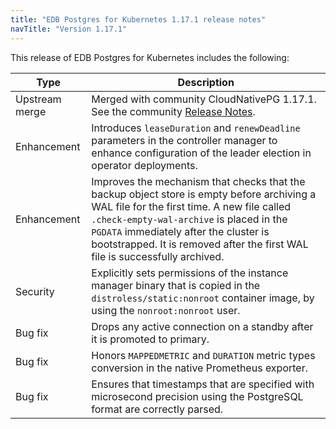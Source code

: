 ```yaml
---
title: "EDB Postgres for Kubernetes 1.17.1 release notes"
navTitle: "Version 1.17.1"
---
```


This release of EDB Postgres for Kubernetes includes the following:

|      Type      |                                                                                                                                                   Description                                                                                                                                                   |
| -------------- | --------------------------------------------------------------------------------------------------------------------------------------------------------------------------------------------------------------------------------------------------------------------------------------------------------------- |
| Upstream merge | Merged with community CloudNativePG 1.17.1. See the community [Release Notes](https://cloudnative-pg.io/documentation/1.17/release_notes/v1.17/).                                                                                                                                                                |
| Enhancement    | Introduces `leaseDuration` and `renewDeadline` parameters in the controller manager to enhance configuration of the leader election in operator deployments.                                                                                                                                                    |
| Enhancement    | Improves the mechanism that checks that the backup object store is empty before archiving a WAL file for the first time. A new file called `.check-empty-wal-archive` is placed in the `PGDATA` immediately after the cluster is bootstrapped. It is removed after the first WAL file is successfully archived. |
| Security       | Explicitly sets permissions of the instance manager binary that is copied in the `distroless/static:nonroot` container image, by using the `nonroot:nonroot` user.                                                                                                                                              |
| Bug fix        | Drops any active connection on a standby after it is promoted to primary.                                                                                                                                                                                                                                       |
| Bug fix        | Honors `MAPPEDMETRIC` and `DURATION` metric types conversion in the native Prometheus exporter.                                                                                                                                                                                                                 |
| Bug fix        | Ensures that timestamps that are specified with microsecond precision using the PostgreSQL format are correctly parsed.                                                                                                                                                                                         |
